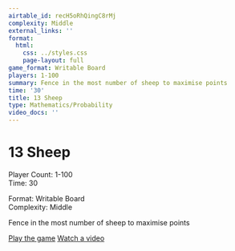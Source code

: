 ```yaml
---
airtable_id: recH5oRhQingC8rMj
complexity: Middle
external_links: ''
format:
  html:
    css: ../styles.css
    page-layout: full
game_format: Writable Board
players: 1-100
summary: Fence in the most number of sheep to maximise points
time: '30'
title: 13 Sheep
type: Mathematics/Probability
video_docs: ''
---
```


# 13 Sheep

:::{.game-info-box}
:::{.game-stats}
:::{.left-stats}
Player Count: 1-100  
Time: 30
:::
:::{.right-stats}
Format: Writable Board  
Complexity: Middle
:::
:::
:::

Fence in the most number of sheep to maximise points

:::{.game-actions}
<a href="#" class="btn btn-play"><i class="fa fa-gamepad"></i> Play the game</a>
<a href="#" class="btn btn-watch"><i class="fa fa-video"></i> Watch a video</a>
:::